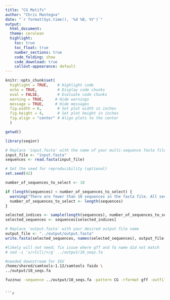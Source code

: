 ```yaml
---
title: "CG Motifs"
author: "Chris Mantegna"
date: "`r format(Sys.time(), '%d %B, %Y')`"
output: 
  html_document:
  theme: cerulean
  highlight: 
    toc: true
    toc_float: true
    number_sections: true
    code_folding: show
    code_download: true
    callout-appearance: default
---
```

```r

knitr::opts_chunk$set(
  highlight = TRUE,    # Highlight code
  echo = TRUE,         # Display code chunks
  eval = FALSE,        # Evaluate code chunks
  warning = TRUE,     # Hide warnings
  message = TRUE,     # Hide messages
  fig.width = 6,       # Set plot width in inches
  fig.height = 4,      # Set plot height in inches
  fig.align = "center" # Align plots to the center
  )

```

```r

getwd()

```

```r
library(seqinr)

# Replace 'input.fasta' with the name of your multi-sequence fasta file
input_file <- "input.fasta"
sequences <- read.fasta(input_file)

```


```r
# Set the seed for reproducibility (optional)
set.seed(42)

number_of_sequences_to_select <- 10

if (length(sequences) < number_of_sequences_to_select) {
  warning("There are fewer than 10 sequences in the fasta file. All sequences will be selected.")
  number_of_sequences_to_select <- length(sequences)
}

selected_indices <- sample(length(sequences), number_of_sequences_to_select)
selected_sequences <- sequences[selected_indices]

```


```r
# Replace 'output.fasta' with your desired output file name
output_file <- "../output/output.fasta"
write.fasta(selected_sequences, names(selected_sequences), output_file, open = "w")
```


```bash
#likely will not need; fix issue where gff and fa name did not match
# sed -i 's/>lcl|/>/g' ../output/10_seqs.fa
```


```bash
#needed downstream for IGV
/home/shared/samtools-1.12/samtools faidx \
../output/10_seqs.fa
```


```bash
fuzznuc -sequence ../output/10_seqs.fa -pattern CG -rformat gff -outfile ../output/CGoutput.gff
```

```

```r


```

```r


```

